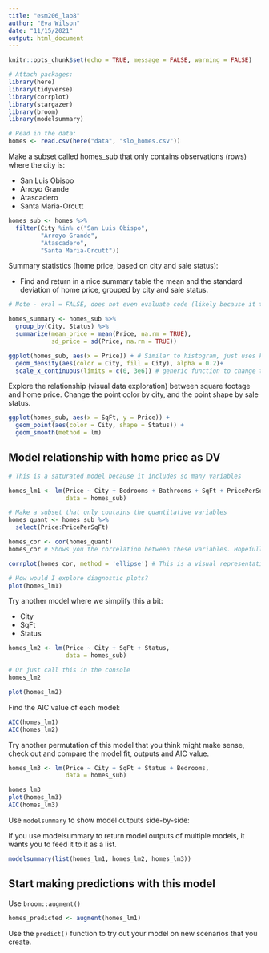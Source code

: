 ```yaml
---
title: "esm206_lab8"
author: "Eva Wilson"
date: "11/15/2021"
output: html_document
---
```


```r
knitr::opts_chunk$set(echo = TRUE, message = FALSE, warning = FALSE)

# Attach packages:
library(here)
library(tidyverse)
library(corrplot)
library(stargazer)
library(broom)
library(modelsummary)
```

```r
# Read in the data:
homes <- read.csv(here("data", "slo_homes.csv"))
```

Make a subset called homes_sub that only contains observations (rows) where the city is:

- San Luis Obispo
- Arroyo Grande
- Atascadero
- Santa Maria-Orcutt

```r
homes_sub <- homes %>% 
  filter(City %in% c("San Luis Obispo",
         "Arroyo Grande",
         "Atascadero",
         "Santa Maria-Orcutt"))
```

Summary statistics (home price, based on city and sale status):

- Find and return in a nice summary table the mean and the standard deviation of home price, grouped by city and sale status.

```r

# Note - eval = FALSE, does not even evaluate code (likely because it takes so long, or because you are trying to troubleshoot one line of code at a time to figure out what is going wrong)

homes_summary <- homes_sub %>% 
  group_by(City, Status) %>% 
  summarize(mean_price = mean(Price, na.rm = TRUE),
            sd_price = sd(Price, na.rm = TRUE))

ggplot(homes_sub, aes(x = Price)) + # Similar to histogram, just uses kernal smoothing to see measure of densities
  geom_density(aes(color = City, fill = City), alpha = 0.2)+
  scale_x_continuous(limits = c(0, 3e6)) # generic function to change the conditions about the x axis if it is a continuous variable
```

Explore the relationship (visual data exploration) between square footage and home price. 
Change the point color by city, and the point shape by sale status.
```r
ggplot(homes_sub, aes(x = SqFt, y = Price)) +
  geom_point(aes(color = City, shape = Status)) +
  geom_smooth(method = lm)
```

## Model relationship with home price as DV

```r
# This is a saturated model because it includes so many variables

homes_lm1 <- lm(Price ~ City + Bedrooms + Bathrooms + SqFt + PricePerSqFt + Status, 
                data = homes_sub)

# Make a subset that only contains the quantitative variables
homes_quant <- homes_sub %>% 
  select(Price:PricePerSqFt)

homes_cor <- cor(homes_quant)
homes_cor # Shows you the correlation between these variables. Hopefully, it is a strong positive correlation 

corrplot(homes_cor, method = 'ellipse') # This is a visual representation of the information above

# How would I explore diagnostic plots?
plot(homes_lm1)
```

Try another model where we simplify this a bit:

- City
- SqFt
- Status 

```r
homes_lm2 <- lm(Price ~ City + SqFt + Status, 
                data = homes_sub)

# Or just call this in the console
homes_lm2

plot(homes_lm2)
```

Find the AIC value of each model:

```r
AIC(homes_lm1)
AIC(homes_lm2)
```

Try another permutation of this model that you think might make sense, check out and compare the model fit, outputs and AIC value.

```r

homes_lm3 <- lm(Price ~ City + SqFt + Status + Bedrooms, 
                data = homes_sub)

homes_lm3
plot(homes_lm3)
AIC(homes_lm3)
```

Use `modelsummary` to show model outputs side-by-side:


If you use modelsummary to return model outputs of multiple models, it wants you to feed it to it as a list.

```r
modelsummary(list(homes_lm1, homes_lm2, homes_lm3))
```

## Start making predictions with this model 


Use `broom::augment()` 

```r
homes_predicted <- augment(homes_lm1)
```

Use the `predict()` function to try out your model on new scenarios that you create. 


